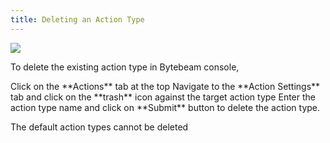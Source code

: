 ```yaml
---
title: Deleting an Action Type
---
```

![](https://usercontent.clueso.io/1f4455e0-789e-4beb-8cd9-4dac96bc47e4/95fc0fba-36b6-472a-857a-1b5a582c85b1/f163bc46-1a2e-43e3-9b51-dd57aa3fdd89/images/b0e806af-9cf7-4c56-8fb5-92e7a7ef7f7e.gif)


To delete the existing action type in Bytebeam console,

<Steps>
  <Step title="Access Actions Tab">
    Click on the **Actions** tab at the top
  </Step>
  <Step title="Go to Action Settings Tab and Initiate Action Type Delete">
    Navigate to the **Action Settings** tab and click on the **trash** icon against the target action type
  </Step>
  <Step title="Fill Details">
    Enter the action type name and click on **Submit** button to delete the action type.
</Step>
</Steps>

<Note>The default action types cannot be deleted</Note>